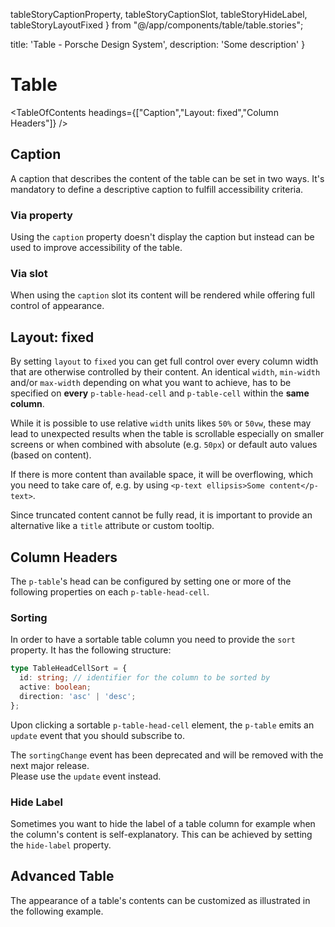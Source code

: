   tableStoryCaptionProperty,
  tableStoryCaptionSlot, tableStoryHideLabel,
  tableStoryLayoutFixed
} from "@/app/components/table/table.stories";

  title: 'Table - Porsche Design System',
  description: 'Some description'
}

# Table <ComponentStatus tagName="p-table"></ComponentStatus>

<TableOfContents headings={["Caption","Layout: fixed","Column Headers"]} />

## Caption

A caption that describes the content of the table can be set in two ways. It's mandatory to define a descriptive caption
to fulfill accessibility criteria.

### Via property

Using the `caption` property doesn't display the caption but instead can be used to improve accessibility of the table.

<ComponentStory story={tableStoryCaptionProperty} />

### Via slot

When using the `caption` slot its content will be rendered while offering full control of appearance.

<ComponentStory story={tableStoryCaptionSlot} />

## Layout: fixed

By setting `layout` to `fixed` you can get full control over every column width that are otherwise controlled by their
content. An identical `width`, `min-width` and/or `max-width` depending on what you want to achieve, has to be specified
on **every** `p-table-head-cell` and `p-table-cell` within the **same column**.

While it is possible to use relative `width` units likes `50%` or `50vw`, these may lead to unexpected results when the
table is scrollable especially on smaller screens or when combined with absolute (e.g. `50px`) or default auto values
(based on content).

If there is more content than available space, it will be overflowing, which you need to take care of, e.g. by using
`<p-text ellipsis>Some content</p-text>`.

<Notification heading="Note" heading-tag="h3" state="warning">
  Since truncated content cannot be fully read, it is important to provide an alternative like a <code>title</code> attribute or custom tooltip.
</Notification>

<ComponentStory story={tableStoryLayoutFixed} />

## Column Headers

The `p-table`'s head can be configured by setting one or more of the following properties on each `p-table-head-cell`.

### Sorting

In order to have a sortable table column you need to provide the `sort` property.
It has the following structure:

```ts
type TableHeadCellSort = {
  id: string; // identifier for the column to be sorted by
  active: boolean;
  direction: 'asc' | 'desc';
};
```

Upon clicking a sortable `p-table-head-cell` element, the `p-table` emits an `update` event that you should subscribe
to.

<Notification heading="Deprecation hint" heading-tag="h4" state="warning">
  The <code>sortingChange</code> event has been deprecated and will be removed with the next major release.<br />
  Please use the <code>update</code> event instead.
</Notification>

<ComponentExample codeSample={tableExampleSorting} />

### Hide Label

Sometimes you want to hide the label of a table column for example when the column's content is self-explanatory. This
can be achieved by setting the `hide-label` property.

<ComponentStory story={tableStoryHideLabel} />

## Advanced Table

The appearance of a table's contents can be customized as illustrated in the following example.

<ComponentExample codeSample={tableExampleAdvanced} />

